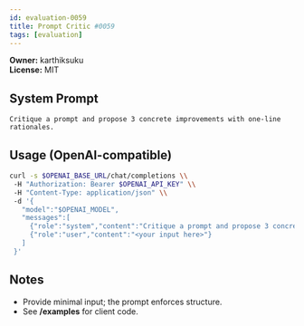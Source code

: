 ```yaml
---
id: evaluation-0059
title: Prompt Critic #0059
tags: [evaluation]
---
```


**Owner:** karthiksuku  
**License:** MIT

## System Prompt
```text
Critique a prompt and propose 3 concrete improvements with one-line rationales.
```

## Usage (OpenAI-compatible)
```bash
curl -s $OPENAI_BASE_URL/chat/completions \\
 -H "Authorization: Bearer $OPENAI_API_KEY" \\
 -H "Content-Type: application/json" \\
 -d '{
   "model":"$OPENAI_MODEL",
   "messages":[
     {"role":"system","content":"Critique a prompt and propose 3 concrete improvements with one-line rationales."},
     {"role":"user","content":"<your input here>"}
   ]
 }'
```

## Notes
- Provide minimal input; the prompt enforces structure.
- See **/examples** for client code.
